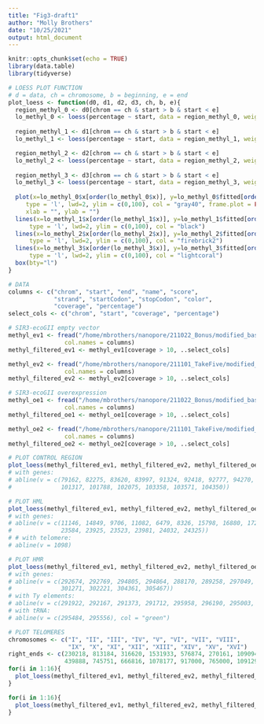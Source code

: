 ```yaml
---
title: "Fig3-draft1"
author: "Molly Brothers"
date: "10/25/2021"
output: html_document
---
```


```r
knitr::opts_chunk$set(echo = TRUE)
library(data.table)
library(tidyverse)
```

```r
# LOESS PLOT FUNCTION
# d = data, ch = chromosome, b = beginning, e = end
plot_loess <- function(d0, d1, d2, d3, ch, b, e){
  region_methyl_0 <- d0[chrom == ch & start > b & start < e]
  lo_methyl_0 <- loess(percentage ~ start, data = region_methyl_0, weights = region_methyl_0$coverage, enp.target = 100)
  
  region_methyl_1 <- d1[chrom == ch & start > b & start < e]
  lo_methyl_1 <- loess(percentage ~ start, data = region_methyl_1, weights = region_methyl_1$coverage, enp.target = 100)

  region_methyl_2 <- d2[chrom == ch & start > b & start < e]
  lo_methyl_2 <- loess(percentage ~ start, data = region_methyl_2, weights = region_methyl_2$coverage, enp.target = 100) 
  
  region_methyl_3 <- d3[chrom == ch & start > b & start < e]
  lo_methyl_3 <- loess(percentage ~ start, data = region_methyl_3, weights = region_methyl_3$coverage, enp.target = 100)
  
  plot(x=lo_methyl_0$x[order(lo_methyl_0$x)], y=lo_methyl_0$fitted[order(lo_methyl_0$x)], 
     type = 'l', lwd=2, ylim = c(0,100), col = "gray40", frame.plot = FALSE,
     xlab = "", ylab = "")
  lines(x=lo_methyl_1$x[order(lo_methyl_1$x)], y=lo_methyl_1$fitted[order(lo_methyl_1$x)],
      type = 'l', lwd=2, ylim = c(0,100), col = "black")  
  lines(x=lo_methyl_2$x[order(lo_methyl_2$x)], y=lo_methyl_2$fitted[order(lo_methyl_2$x)],
      type = 'l', lwd=2, ylim = c(0,100), col = "firebrick2")
  lines(x=lo_methyl_3$x[order(lo_methyl_3$x)], y=lo_methyl_3$fitted[order(lo_methyl_3$x)],
      type = 'l', lwd=2, ylim = c(0,100), col = "lightcoral")  
  box(bty="l")
}

# DATA
columns <- c("chrom", "start", "end", "name", "score", 
             "strand", "startCodon", "stopCodon", "color", 
             "coverage", "percentage")
select_cols <- c("chrom", "start", "coverage", "percentage")

# SIR3-ecoGII empty vector
methyl_ev1 <- fread("/home/mbrothers/nanopore/211022_Bonus/modified_bases.aggregate03.6mA.bed",
                col.names = columns)
methyl_filtered_ev1 <- methyl_ev1[coverage > 10, ..select_cols]

methyl_ev2 <- fread("/home/mbrothers/nanopore/211101_TakeFive/modified_bases.aggregate05.6mA.bed",
                col.names = columns)
methyl_filtered_ev2 <- methyl_ev2[coverage > 10, ..select_cols]

# SIR3-ecoGII overexpression
methyl_oe1 <- fread("/home/mbrothers/nanopore/211022_Bonus/modified_bases.aggregate04.6mA.bed",
                col.names = columns)
methyl_filtered_oe1 <- methyl_oe1[coverage > 10, ..select_cols]

methyl_oe2 <- fread("/home/mbrothers/nanopore/211101_TakeFive/modified_bases.aggregate06.6mA.bed",
                col.names = columns)
methyl_filtered_oe2 <- methyl_oe2[coverage > 10, ..select_cols]

# PLOT CONTROL REGION
plot_loess(methyl_filtered_ev1, methyl_filtered_ev2, methyl_filtered_oe1, methyl_filtered_oe2, "III", 80e3, 105e3)
# with genes:
# abline(v = c(79162, 82275, 83620, 83997, 91324, 92418, 92777, 94270, 94621, 95763, 96281, 101191, 
#              101317, 101788, 102075, 103358, 103571, 104350))

# PLOT HML
plot_loess(methyl_filtered_ev1, methyl_filtered_ev2, methyl_filtered_oe1, methyl_filtered_oe2, "III", 0, 25e3)
# with genes:
# abline(v = c(11146, 14849, 9706, 11082, 6479, 8326, 15798, 16880, 17290, 18561, 18816, 22106, 22429, 23379,
#              23584, 23925, 23523, 23981, 24032, 24325))
# # with telomere:
# abline(v = 1098)

# PLOT HMR
plot_loess(methyl_filtered_ev1, methyl_filtered_ev2, methyl_filtered_oe1, methyl_filtered_oe2, "III", 280e3, 305e3)
# with genes:
# abline(v = c(292674, 292769, 294805, 294864, 288170, 289258, 297049, 298605, 286762, 287937, 280117, 286443,
#              301271, 302221, 304361, 305467))
# with Ty elements:
# abline(v = c(291922, 292167, 291373, 291712, 295958, 296190, 295003, 295330), col = "red")
# with tRNA:
# abline(v = c(295484, 295556), col = "green")

# PLOT TELOMERES
chromosomes <- c("I", "II", "III", "IV", "V", "VI", "VII", "VIII",
                 "IX", "X", "XI", "XII", "XIII", "XIV", "XV", "XVI")
right_ends <- c(230218, 813184, 316620, 1531933, 576874, 270161, 1090940, 562643,
                439888, 745751, 666816, 1078177, 917000, 765000, 1091291, 948010)
for(i in 1:16){
  plot_loess(methyl_filtered_ev1, methyl_filtered_ev2, methyl_filtered_oe1, methyl_filtered_oe2, chromosomes[i], 0, 15e3)
}

for(i in 1:16){
  plot_loess(methyl_filtered_ev1, methyl_filtered_ev2, methyl_filtered_oe1, methyl_filtered_oe2, chromosomes[i], right_ends[i]-15e3, right_ends[i])
}
```
